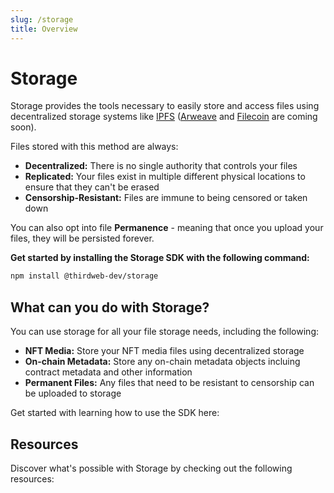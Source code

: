 ```yaml
---
slug: /storage
title: Overview
---
```


# Storage


Storage provides the tools necessary to easily store and access files using decentralized storage systems like [IPFS](https://ipfs.tech/) ([Arweave](https://www.arweave.org/) and [Filecoin](https://filecoin.io/) are coming soon).

Files stored with this method are always:

- **Decentralized:** There is no single authority that controls your files
- **Replicated:** Your files exist in multiple different physical locations to ensure that they can't be erased
- **Censorship-Resistant:** Files are immune to being censored or taken down

You can also opt into file **Permanence** - meaning that once you upload your files, they will be persisted forever.

**Get started by installing the Storage SDK with the following command:**

```bash npm2yarn
npm install @thirdweb-dev/storage
```

## What can you do with Storage?

You can use storage for all your file storage needs, including the following:

- **NFT Media:** Store your NFT media files using decentralized storage
- **On-chain Metadata:** Store any on-chain metadata objects incluing contract metadata and other information
- **Permanent Files:** Any files that need to be resistant to censorship can be uploaded to storage

Get started with learning how to use the SDK here:

<div className="row" style={{ marginBottom: 12 }}>
  <div className="col col--12" style={{ padding: 8 }}>
    <QuickstartCard
      name="Quickstart"
      link="/storage/quickstart"
      description="Learn how to upload and download data using Storage"
      image="/assets/icons/education.png"
    />
  </div>
</div>

<div className="row" style={{ marginBottom: 12 }}>
  <div className="col col--12" style={{ padding: 8 }}>
    <QuickstartCard
      name="API Reference"
      link="/storage-sdk"
      description="Read through the full API for Storage"
      image="/assets/icons/education.png"
    />
  </div>
</div>

## Resources

Discover what's possible with Storage by checking out the following resources:

<div className="row" style={{ marginBottom: 12 }}>
  <div className="col col--12" style={{ padding: 8 }}>
    <QuickstartCard
      name="Guide: Host Your Web Application On IPFS"
      link="https://blog.thirdweb.com/guides/how-to-host-your-web-app-on-ipfs/"
      image="/assets/icons/education.png"
    />
  </div>
</div>
